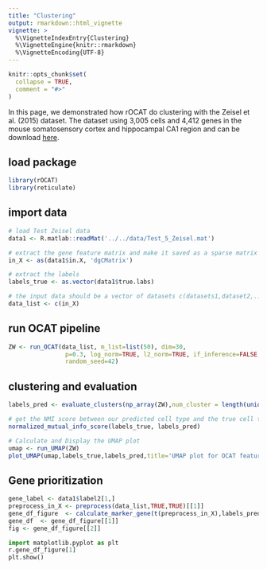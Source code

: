 ```yaml
---
title: "Clustering"
output: rmarkdown::html_vignette
vignette: >
  %\VignetteIndexEntry{Clustering}
  %\VignetteEngine{knitr::rmarkdown}
  %\VignetteEncoding{UTF-8}
---
```


```r
knitr::opts_chunk$set(
  collapse = TRUE,
  comment = "#>"
)
```

In this page, we demonstrated how rOCAT do clustering with the Zeisel et al. (2015) dataset. The dataset using 3,005 cells and 4,412 genes in the mouse somatosensory cortex and hippocampal CA1 region and can be download [here](https://github.com/bowang-lab/OCAT/blob/master/vignettes/Clustering/Test_5_Zeisel.mat).

## load package

```r
library(rOCAT)
library(reticulate)
```

## import data

```r
# load Test Zeisel data
data1 <- R.matlab::readMat('../../data/Test_5_Zeisel.mat')

# extract the gene feature matrix and make it saved as a sparse matrix
in_X <- as(data1$in.X, 'dgCMatrix')

# extract the labels
labels_true <- as.vector(data1$true.labs)

# the input data should be a vector of datasets c(datasets1,dataset2,...)
data_list <- c(in_X)
```

## run OCAT pipeline

```r
ZW <- run_OCAT(data_list, m_list=list(50), dim=30, 
                p=0.3, log_norm=TRUE, l2_norm=TRUE, if_inference=FALSE, 
                random_seed=42)
```

## clustering and evaluation

```r
labels_pred <- evaluate_clusters(np_array(ZW),num_cluster = length(unique(labels_true)))

# get the NMI score between our predicted cell type and the true cell type 
normalized_mutual_info_score(labels_true, labels_pred)

# Calculate and Display the UMAP plot
umap <- run_UMAP(ZW)
plot_UMAP(umap,labels_true,labels_pred,title='UMAP plot for OCAT features')
```

## Gene prioritization

```r
gene_label <- data1$label2[1,]
preprocess_in_X <- preprocess(data_list,TRUE,TRUE)[[1]]
gene_df_figure  <- calculate_marker_gene(t(preprocess_in_X),labels_pred,5,gene_label)
gene_df  <- gene_df_figure[[1]]
fig <- gene_df_figure[[2]]
```

```python
import matplotlib.pyplot as plt
r.gene_df_figure[1]
plt.show()
```
